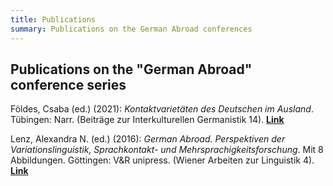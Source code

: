 ```yaml
---
title: Publications
summary: Publications on the German Abroad conferences
---
```

## Publications on the "German Abroad" conference series

Földes, Csaba (ed.) (2021): *Kontaktvarietäten des Deutschen im Ausland*. Tübingen: Narr. (Beiträge zur Interkulturellen Germanistik 14). [**Link**](https://www.narr.de/kontaktvariet%C3%A4ten-des-deutschen-im-ausland-18304/)

Lenz, Alexandra N. (ed.) (2016): *German Abroad. Perspektiven der Variationslinguistik, Sprachkontakt- und Mehrsprachigkeitsforschung*. Mit 8 Abbildungen. Göttingen: V\&R unipress. (Wiener Arbeiten zur Linguistik 4). [**Link**](https://www.vandenhoeck-ruprecht-verlage.com/themen-entdecken/literatur-sprach-und-kulturwissenschaften/germanistik/germanistische-linguistik/15197/german-abroad)
